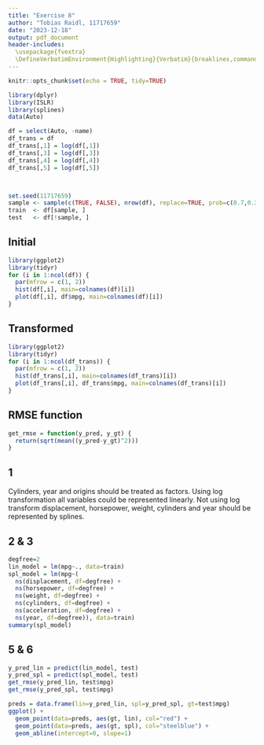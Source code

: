 ```yaml
---
title: "Exercise 8"
author: "Tobias Raidl, 11717659"
date: "2023-12-18"
output: pdf_document
header-includes:
  \usepackage{fvextra}
  \DefineVerbatimEnvironment{Highlighting}{Verbatim}{breaklines,commandchars=\\\{\}}
---
```


```r
knitr::opts_chunk$set(echo = TRUE, tidy=TRUE)
```

```r
library(dplyr)
library(ISLR)
library(splines)
data(Auto)

df = select(Auto, -name)
df_trans = df
df_trans[,1] = log(df[,1])
df_trans[,3] = log(df[,3])
df_trans[,4] = log(df[,4])
df_trans[,5] = log(df[,5])



set.seed(11717659)
sample <- sample(c(TRUE, FALSE), nrow(df), replace=TRUE, prob=c(0.7,0.3))
train  <- df[sample, ]
test   <- df[!sample, ]
```

## Initial
```r
library(ggplot2)
library(tidyr)
for (i in 1:ncol(df)) {
  par(mfrow = c(1, 2))
  hist(df[,i], main=colnames(df)[i])
  plot(df[,i], df$mpg, main=colnames(df)[i])
}
```

## Transformed
```r
library(ggplot2)
library(tidyr)
for (i in 1:ncol(df_trans)) {
  par(mfrow = c(1, 2))
  hist(df_trans[,i], main=colnames(df_trans)[i])
  plot(df_trans[,i], df_trans$mpg, main=colnames(df_trans)[i])
}
```

## RMSE function
```r
get_rmse = function(y_pred, y_gt) {
  return(sqrt(mean((y_pred-y_gt)^2)))
}
```

## 1
Cylinders, year and origins should be treated as factors.
Using log transformation all variables could be represented linearly.
Not using log transform displacement, horsepower, weight, cylinders and year should be represented by splines.

## 2 & 3
```r
degfree=2
lin_model = lm(mpg~., data=train)
spl_model = lm(mpg~(
  ns(displacement, df=degfree) +
  ns(horsepower, df=degfree) +
  ns(weight, df=degfree) +
  ns(cylinders, df=degfree) +
  ns(acceleration, df=degfree) +
  ns(year, df=degfree)), data=train)
summary(spl_model)


```
## 5 & 6
```r
y_pred_lin = predict(lin_model, test)
y_pred_spl = predict(spl_model, test)
get_rmse(y_pred_lin, test$mpg)
get_rmse(y_pred_spl, test$mpg)

preds = data.frame(lin=y_pred_lin, spl=y_pred_spl, gt=test$mpg)
ggplot() +
  geom_point(data=preds, aes(gt, lin), col="red") +
  geom_point(data=preds, aes(gt, spl), col="steelblue") +
  geom_abline(intercept=0, slope=1)
```